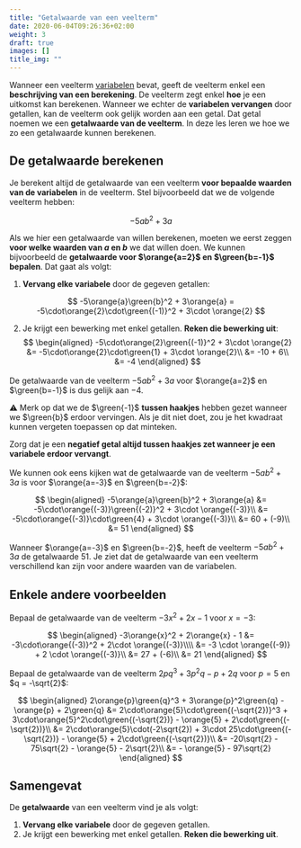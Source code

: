 ```yaml
---
title: "Getalwaarde van een veelterm"
date: 2020-06-04T09:26:36+02:00
weight: 3
draft: true
images: []
title_img: ""
---
```


Wanneer een veelterm [variabelen](variabelen) bevat, geeft de veelterm enkel een **beschrijving van een berekening**. De veelterm zegt enkel **hoe** je een uitkomst kan berekenen. Wanneer we echter de **variabelen vervangen** door getallen, kan de veelterm ook gelijk worden aan een getal. Dat getal noemen we een **getalwaarde van de veelterm**. In deze les leren we hoe we zo een getalwaarde kunnen berekenen.

## De getalwaarde berekenen

Je berekent altijd de getalwaarde van een veelterm **voor bepaalde waarden van de variabelen** in de veelterm. Stel bijvoorbeeld dat we de volgende veelterm hebben:


$$
-5ab^2 + 3a
$$


Als we hier een getalwaarde van willen berekenen, moeten we eerst zeggen **voor welke waarden van $a$ en $b$** we dat willen doen. We kunnen bijvoorbeeld de **getalwaarde voor $\orange{a=2}$ en $\green{b=-1}$ bepalen**.
Dat gaat als volgt:

1. **Vervang elke variabele** door de gegeven getallen:
   
$$
-5\orange{a}\green{b}^2 + 3\orange{a} = -5\cdot\orange{2}\cdot\green{(-1)}^2 + 3\cdot \orange{2} 
$$

2. Je krijgt een bewerking met enkel getallen. **Reken die bewerking uit**:
$$
\begin{aligned}
   -5\cdot\orange{2}\green{(-1)}^2 + 3\cdot \orange{2} &= -5\cdot\orange{2}\cdot\green{1} + 3\cdot \orange{2}\\
    &= -10 + 6\\
    &= -4
\end{aligned}
$$

De getalwaarde van de veelterm $-5ab^2 + 3a$ voor $\orange{a=2}$ en $\green{b=-1}$ is dus gelijk aan $-4$.

<Attention title="Negatieve getallen tussen haakjes zetten">

⚠️ Merk op dat we de $\green{-1}$ **tussen haakjes** hebben gezet wanneer we
$\green{b}$ erdoor vervingen. Als je dit niet doet, zou je het kwadraat kunnen
vergeten toepassen op dat minteken.

Zorg dat je een **negatief getal altijd tussen haakjes zet wanneer je een
variabele erdoor vervangt**.

</Attention>

We kunnen ook eens kijken wat de getalwaarde van de veelterm $-5ab^2 + 3a$ is voor $\orange{a=-3}$ en $\green{b=-2}$:

$$
\begin{aligned}
-5\orange{a}\green{b}^2 + 3\orange{a} &= -5\cdot\orange{(-3)}\green{(-2)}^2 + 3\cdot \orange{(-3)}\\
&= -5\cdot\orange{(-3)}\cdot\green{4} + 3\cdot \orange{(-3)}\\
 &= 60 + (-9)\\
 &= 51
\end{aligned}
$$

Wanneer $\orange{a=-3}$ en $\green{b=-2}$, heeft de veelterm $-5ab^2 + 3a$ de
getalwaarde $51$. Je ziet dat de getalwaarde van een veelterm verschillend kan
zijn voor andere waarden van de variabelen.

## Enkele andere voorbeelden

Bepaal de getalwaarde van de veelterm $-3x^2 + 2x - 1$ voor $x = -3$:

$$
\begin{aligned}
-3\orange{x}^2 + 2\orange{x} - 1 &= -3\cdot\orange{(-3)}^2 + 2\cdot \orange{(-3)}\\\\
&= -3 \cdot \orange{(-9)} + 2 \cdot \orange{(-3)}\\
 &= 27 + (-6)\\
 &= 21
\end{aligned}
$$

Bepaal de getalwaarde van de veelterm $2pq^3 + 3p^2q - p + 2q$ voor $p = 5$ en
$q = -\sqrt{2}$:

$$
\begin{aligned}
2\orange{p}\green{q}^3 + 3\orange{p}^2\green{q} - \orange{p} + 2\green{q} &=
2\cdot\orange{5}\cdot\green{(-\sqrt{2})}^3 + 3\cdot\orange{5}^2\cdot\green{(-\sqrt{2})} - \orange{5} + 2\cdot\green{(-\sqrt{2})}\\
 &= 2\cdot\orange{5}\cdot(-2\sqrt{2}) + 3\cdot 25\cdot\green{(-\sqrt{2})} - \orange{5} + 2\cdot\green{(-\sqrt{2})}\\
 &= -20\sqrt{2} - 75\sqrt{2} - \orange{5} - 2\sqrt{2}\\
 &= - \orange{5} - 97\sqrt{2}
\end{aligned}
$$

## Samengevat

<Attention title="Getalwaarde van een veelterm">

De **getalwaarde** van een veelterm vind je als volgt:

1. **Vervang elke variabele** door de gegeven getallen.
2. Je krijgt een bewerking met enkel getallen. **Reken die bewerking uit**.

</Attention>
